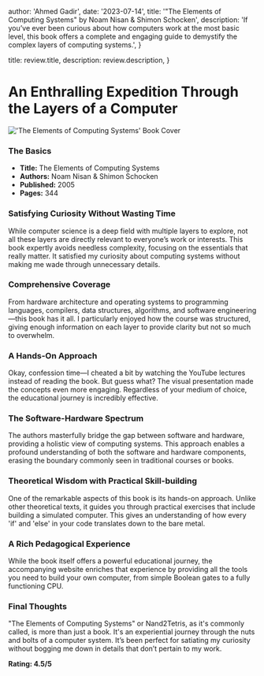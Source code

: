 
  author: 'Ahmed Gadir',
  date: '2023-07-14',
  title: '"The Elements of Computing Systems" by Noam Nisan & Shimon Schocken',
  description:
    'If you’ve ever been curious about how computers work at the most basic level, this book offers a complete and engaging guide to demystify the complex layers of computing systems.',
}

  title: review.title,
  description: review.description,
}


# An Enthralling Expedition Through the Layers of a Computer

<Image
  src={nand2Tetris}
  alt="'The Elements of Computing Systems' Book Cover"
  width={400}
/>

### **The Basics**

- **Title:** The Elements of Computing Systems
- **Authors:** Noam Nisan & Shimon Schocken
- **Published:** 2005
- **Pages:** 344

### Satisfying Curiosity Without Wasting Time

While computer science is a deep field with multiple layers to explore, not all these layers are directly relevant to everyone’s work or interests. This book expertly avoids needless complexity, focusing on the essentials that really matter. It satisfied my curiosity about computing systems without making me wade through unnecessary details.

### Comprehensive Coverage

From hardware architecture and operating systems to programming languages, compilers, data structures, algorithms, and software engineering—this book has it all. I particularly enjoyed how the course was structured, giving enough information on each layer to provide clarity but not so much to overwhelm.

### A Hands-On Approach

Okay, confession time—I cheated a bit by watching the YouTube lectures instead of reading the book. But guess what? The visual presentation made the concepts even more engaging. Regardless of your medium of choice, the educational journey is incredibly effective.

### The Software-Hardware Spectrum

The authors masterfully bridge the gap between software and hardware, providing a holistic view of computing systems. This approach enables a profound understanding of both the software and hardware components, erasing the boundary commonly seen in traditional courses or books.

### Theoretical Wisdom with Practical Skill-building

One of the remarkable aspects of this book is its hands-on approach. Unlike other theoretical texts, it guides you through practical exercises that include building a simulated computer. This gives an understanding of how every 'if' and 'else' in your code translates down to the bare metal.

### A Rich Pedagogical Experience

While the book itself offers a powerful educational journey, the accompanying website enriches that experience by providing all the tools you need to build your own computer, from simple Boolean gates to a fully functioning CPU.

### Final Thoughts

"The Elements of Computing Systems" or Nand2Tetris, as it's commonly called, is more than just a book. It's an experiential journey through the nuts and bolts of a computer system. It’s been perfect for satiating my curiosity without bogging me down in details that don’t pertain to my work.

**Rating: 4.5/5**

